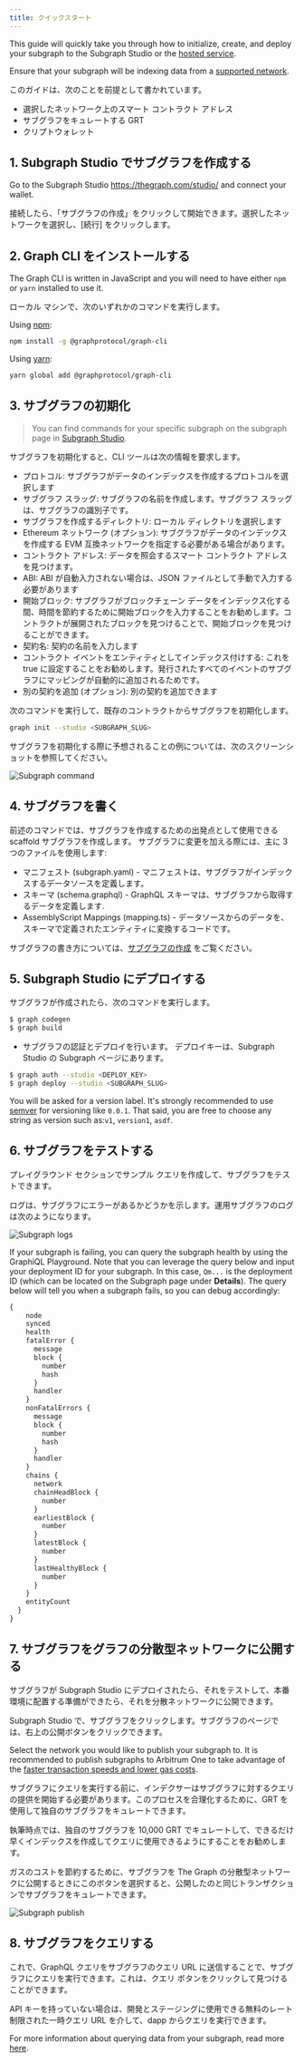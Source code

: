 ```yaml
---
title: クイックスタート
---
```


This guide will quickly take you through how to initialize, create, and deploy your subgraph to the Subgraph Studio or the [hosted service](#hosted-service).

Ensure that your subgraph will be indexing data from a [supported network](/developing/supported-networks).

このガイドは、次のことを前提として書かれています。

- 選択したネットワーク上のスマート コントラクト アドレス
- サブグラフをキュレートする GRT
- クリプトウォレット

## 1. Subgraph Studio でサブグラフを作成する

Go to the Subgraph Studio <https://thegraph.com/studio/> and connect your wallet.

接続したら、「サブグラフの作成」をクリックして開始できます。選択したネットワークを選択し、[続行] をクリックします。

## 2. Graph CLI をインストールする

The Graph CLI is written in JavaScript and you will need to have either `npm` or `yarn` installed to use it.

ローカル マシンで、次のいずれかのコマンドを実行します。

Using [npm](https://www.npmjs.com/):

```sh
npm install -g @graphprotocol/graph-cli
```

Using [yarn](https://yarnpkg.com/):

```sh
yarn global add @graphprotocol/graph-cli
```

## 3. サブグラフの初期化

> You can find commands for your specific subgraph on the subgraph page in [Subgraph Studio](https://thegraph.com/studio/).

サブグラフを初期化すると、CLI ツールは次の情報を要求します。

- プロトコル: サブグラフがデータのインデックスを作成するプロトコルを選択します
- サブグラフ スラッグ: サブグラフの名前を作成します。サブグラフ スラッグは、サブグラフの識別子です。
- サブグラフを作成するディレクトリ: ローカル ディレクトリを選択します
- Ethereum ネットワーク (オプション): サブグラフがデータのインデックスを作成する EVM 互換ネットワークを指定する必要がある場合があります。
- コントラクト アドレス: データを照会するスマート コントラクト アドレスを見つけます。
- ABI: ABI が自動入力されない場合は、JSON ファイルとして手動で入力する必要があります
- 開始ブロック: サブグラフがブロックチェーン データをインデックス化する間、時間を節約するために開始ブロックを入力することをお勧めします。コントラクトが展開されたブロックを見つけることで、開始ブロックを見つけることができます。
- 契約名: 契約の名前を入力します
- コントラクト イベントをエンティティとしてインデックス付けする: これを true に設定することをお勧めします。発行されたすべてのイベントのサブグラフにマッピングが自動的に追加されるためです。
- 別の契約を追加 (オプション): 別の契約を追加できます

次のコマンドを実行して、既存のコントラクトからサブグラフを初期化します。

```sh
graph init --studio <SUBGRAPH_SLUG>
```

サブグラフを初期化する際に予想されることの例については、次のスクリーンショットを参照してください。

![Subgraph command](/img/subgraph-init-example.png)

## 4. サブグラフを書く

前述のコマンドでは、サブグラフを作成するための出発点として使用できる scaffold サブグラフを作成します。 サブグラフに変更を加える際には、主に 3 つのファイルを使用します:

- マニフェスト (subgraph.yaml) - マニフェストは、サブグラフがインデックスするデータソースを定義します。
- スキーマ (schema.graphql) - GraphQL スキーマは、サブグラフから取得するデータを定義します.
- AssemblyScript Mappings (mapping.ts) - データソースからのデータを、スキーマで定義されたエンティティに変換するコードです。

サブグラフの書き方については、[サブグラフの作成](/developing/creating-a-subgraph) をご覧ください。

## 5. Subgraph Studio にデプロイする

サブグラフが作成されたら、次のコマンドを実行します。

```sh
$ graph codegen
$ graph build
```

- サブグラフの認証とデプロイを行います。 デプロイキーは、Subgraph Studio の Subgraph ページにあります。

```sh
$ graph auth --studio <DEPLOY_KEY>
$ graph deploy --studio <SUBGRAPH_SLUG>
```

You will be asked for a version label. It's strongly recommended to use [semver](https://semver.org/) for versioning like `0.0.1`. That said, you are free to choose any string as version such as:`v1`, `version1`, `asdf`.

## 6. サブグラフをテストする

プレイグラウンド セクションでサンプル クエリを作成して、サブグラフをテストできます。

ログは、サブグラフにエラーがあるかどうかを示します。運用サブグラフのログは次のようになります。

![Subgraph logs](/img/subgraph-logs-image.png)

If your subgraph is failing, you can query the subgraph health by using the GraphiQL Playground. Note that you can leverage the query below and input your deployment ID for your subgraph. In this case, `Qm...` is the deployment ID (which can be located on the Subgraph page under **Details**). The query below will tell you when a subgraph fails, so you can debug accordingly:

```graphql
{
    node
    synced
    health
    fatalError {
      message
      block {
        number
        hash
      }
      handler
    }
    nonFatalErrors {
      message
      block {
        number
        hash
      }
      handler
    }
    chains {
      network
      chainHeadBlock {
        number
      }
      earliestBlock {
        number
      }
      latestBlock {
        number
      }
      lastHealthyBlock {
        number
      }
    }
    entityCount
  }
}
```

## 7. サブグラフをグラフの分散型ネットワークに公開する

サブグラフが Subgraph Studio にデプロイされたら、それをテストして、本番環境に配置する準備ができたら、それを分散ネットワークに公開できます。

Subgraph Studio で、サブグラフをクリックします。サブグラフのページでは、右上の公開ボタンをクリックできます。

Select the network you would like to publish your subgraph to. It is recommended to publish subgraphs to Arbitrum One to take advantage of the [faster transaction speeds and lower gas costs](/arbitrum/arbitrum-faq).

サブグラフにクエリを実行する前に、インデクサーはサブグラフに対するクエリの提供を開始する必要があります。このプロセスを合理化するために、GRT を使用して独自のサブグラフをキュレートできます。

執筆時点では、独自のサブグラフを 10,000 GRT でキュレートして、できるだけ早くインデックスを作成してクエリに使用できるようにすることをお勧めします。

ガスのコストを節約するために、サブグラフを The Graph の分散型ネットワークに公開するときにこのボタンを選択すると、公開したのと同じトランザクションでサブグラフをキュレートできます。

![Subgraph publish](/img/publish-and-signal-tx.png)

## 8. サブグラフをクエリする

これで、GraphQL クエリをサブグラフのクエリ URL に送信することで、サブグラフにクエリを実行できます。これは、クエリ ボタンをクリックして見つけることができます。

API キーを持っていない場合は、開発とステージングに使用できる無料のレート制限された一時クエリ URL を介して、dapp からクエリを実行できます。

For more information about querying data from your subgraph, read more [here](../querying/querying-the-graph/).
